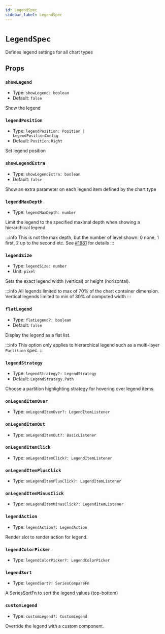 ```yaml
---
id: LegendSpec
sidebar_label: LegendSpec
---
```


# `LegendSpec`

Defines legend settings for all chart types

## Props

### `showLegend`
- Type: <code>showLegend: boolean</code>
- Default: `false`

Show the legend

### `legendPosition`
- Type: <code>legendPosition: Position | LegendPositionConfig</code>
- Default: `Position.Right`

Set legend position

### `showLegendExtra`
- Type: <code>showLegendExtra: boolean</code>
- Default: `false`

Show an extra parameter on each legend item defined by the chart type

### `legendMaxDepth`
- Type: <code>legendMaxDepth: number</code>

Limit the legend to the specified maximal depth when showing a hierarchical legend

:::info
This is not the max depth, but the number of level shown: 0 none, 1 first, 2 up to the second etc. See [#1981](https://github.com/elastic/elastic-charts/issues/1981) for details
:::

### `legendSize`
- Type: <code>legendSize: number</code>
- Unit: `pixel`

Sets the exact legend width (vertical) or height (horizontal).

:::info
All legends limited to max of 70% of the chart container dimension. Vertical legends limited to min of 30% of computed width
:::

### `flatLegend`
- Type: <code>flatLegend?: boolean</code>
- Default: `false`

Display the legend as a flat list.

:::info
This option only applies to hierarchical legend such as a multi-layer `Partition` spec.
:::

### `legendStrategy`
- Type: <code>legendStrategy?: LegendStrategy</code>
- Default: `LegendStrategy.Path`

Choose a partition highlighting strategy for hovering over legend items.

### `onLegendItemOver`
- Type: <code>onLegendItemOver?: LegendItemListener</code>

### `onLegendItemOut`
- Type: <code>onLegendItemOut?: BasicListener</code>

### `onLegendItemClick`
- Type: <code>onLegendItemClick?: LegendItemListener</code>

### `onLegendItemPlusClick`
- Type: <code>onLegendItemPlusClick?: LegendItemListener</code>

### `onLegendItemMinusClick`
- Type: <code>onLegendItemMinusClick?: LegendItemListener</code>

### `legendAction`
- Type: <code>legendAction?: LegendAction</code>

Render slot to render action for legend.

### `legendColorPicker`
- Type: <code>legendColorPicker?: LegendColorPicker</code>

### `legendSort`
- Type: <code>legendSort?: SeriesCompareFn</code>

A SeriesSortFn to sort the legend values (top-bottom)

### `customLegend`
- Type: <code>customLegend?: CustomLegend</code>

Override the legend with a custom component.
